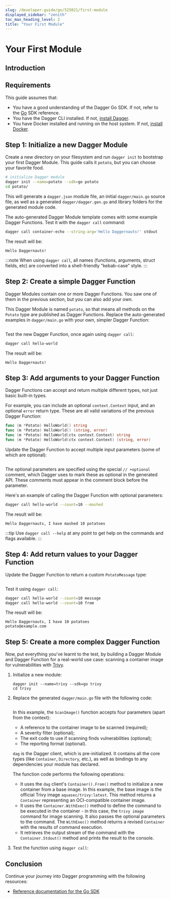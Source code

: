 ```yaml
---
slug: /developer-guide/go/525021/first-module
displayed_sidebar: "zenith"
toc_max_heading_level: 2
title: "Your First Module"
---
```



# Your First Module

<PartialExperimentalDocs />

## Introduction

<PartialFirstModuleIntroduction />

## Requirements

This guide assumes that:

- You have a good understanding of the Dagger Go SDK. If not, refer to the [Go](https://pkg.go.dev/dagger.io/dagger) SDK reference.
- You have the Dagger CLI installed. If not, [install Dagger](../../329058-install.mdx).
- You have Docker installed and running on the host system. If not, [install Docker](https://docs.docker.com/engine/install/).

## Step 1: Initialize a new Dagger Module

Create a new directory on your filesystem and run `dagger init` to bootstrap your first Dagger Module. This guide calls it `potato`, but you can choose your favorite food.

```sh
# initialize Dagger module
dagger init --name=potato --sdk=go potato
cd potato/
```

This will generate a `dagger.json` module file, an initial `dagger/main.go` source file, as well as a generated `dagger/dagger.gen.go` and library folders for the generated module code.

The auto-generated Dagger Module template comes with some example Dagger Functions. Test it with the `dagger call` command:

```sh
dagger call container-echo --string-arg='Hello Daggernauts!' stdout
```

The result will be:

```shell
Hello Daggernauts!
```

:::note
When using `dagger call`, all names (functions, arguments, struct fields, etc) are converted into a shell-friendly "kebab-case" style.
:::

## Step 2: Create a simple Dagger Function

Dagger Modules contain one or more Dagger Functions. You saw one of them in the previous section, but you can also add your own.

This Dagger Module is named `potato`, so that means all methods on the `Potato` type are published as Dagger Functions. Replace the auto-generated examples in `dagger/main.go` with your own, simpler Dagger Function:

```go file=./snippets/first-module/step2/main.go
```

Test the new Dagger Function, once again using `dagger call`:

```sh
dagger call hello-world
```

The result will be:

```shell
Hello Daggernauts!
```

## Step 3: Add arguments to your Dagger Function

Dagger Functions can accept and return multiple different types, not just basic built-in types.

For example, you can include an optional `context.Context` input, and an optional `error` return type. These are all valid variations of the previous Dagger Function:

```go
func (m *Potato) HelloWorld() string
func (m *Potato) HelloWorld() (string, error)
func (m *Potato) HelloWorld(ctx context.Context) string
func (m *Potato) HelloWorld(ctx context.Context) (string, error)
```

Update the Dagger Function to accept multiple input parameters (some of which are optional):

```go file=./snippets/first-module/step3/main.go
```

The optional parameters are specified using the special `// +optional` comment, which Dagger uses to mark these as optional in the generated API. These comments must appear in the comment block before the parameter.

Here's an example of calling the Dagger Function with optional parameters:

```sh
dagger call hello-world --count=10 --mashed
```

The result will be:

```shell
Hello Daggernauts, I have mashed 10 potatoes
```

:::tip
Use `dagger call --help` at any point to get help on the commands and flags available.
:::

## Step 4: Add return values to your Dagger Function

Update the Dagger Function to return a custom `PotatoMessage` type:

```go file=./snippets/first-module/step4/main.go
```

Test it using `dagger call`:

```sh
dagger call hello-world --count=10 message
dagger call hello-world --count=10 from
```

The result will be:

```shell
Hello Daggernauts, I have 10 potatoes
potato@example.com
```

## Step 5: Create a more complex Dagger Function

Now, put everything you've learnt to the test, by building a Dagger Module and Dagger Function for a real-world use case: scanning a container image for vulnerabilities with [Trivy](https://trivy.dev/).

1. Initialize a new module:

    ```shell
    dagger init --name=trivy --sdk=go trivy
    cd trivy
    ```

1. Replace the generated `dagger/main.go` file with the following code:

    ```go file=./snippets/first-module/trivy/main.go
    ```

    In this example, the `ScanImage()` function accepts four parameters (apart from the context):
      - A reference to the container image to be scanned (required);
      - A severity filter (optional);
      - The exit code to use if scanning finds vulnerabilities (optional);
      - The reporting format (optional).

    `dag` is the Dagger client, which is pre-initialized. It contains all the core types (like `Container`, `Directory`, etc.), as well as bindings to any dependencies your module has declared.

    The function code performs the following operations:
      - It uses the `dag` client's `Container().From()` method to initialize a new container from a base image. In this example, the base image is the official Trivy image `aquasec/trivy:latest`. This method returns a `Container` representing an OCI-compatible container image.
      - It uses the `Container.WithExec()` method to define the command to be executed in the container - in this case, the `trivy image` command for image scanning. It also passes the optional parameters to the command. The `WithExec()` method returns a revised `Container` with the results of command execution.
      - It retrieves the output stream of the command with the `Container.Stdout()` method and prints the result to the console.

1. Test the function using `dagger call`:

    <PartialFirstModuleTrivyTest />

## Conclusion

<PartialFirstModuleConclusion />

Continue your journey into Dagger programming with the following resources:

- [Reference documentation for the Go SDK](https://pkg.go.dev/dagger.io/dagger)
